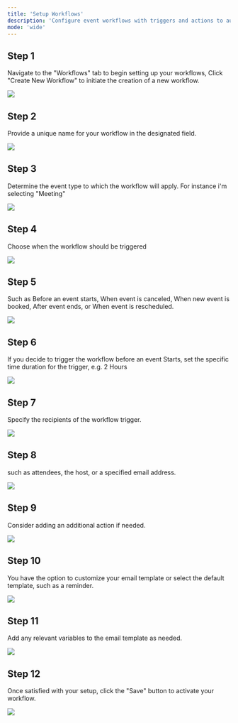 ```yaml
---
title: 'Setup Workflows'
description: 'Configure event workflows with triggers and actions to automate notifications seamlessly.'
mode: 'wide'
---
```


## Step 1

Navigate to the "Workflows" tab to begin setting up your workflows, Click  "Create New Workflow" to initiate the creation of a new workflow.

<Frame><img src="/images/setup_workflows/1.webp" /></Frame>

## Step 2

Provide a unique name for your workflow in the designated field.

<Frame><img src="/images/setup_workflows/2.webp" /></Frame>

## Step 3

Determine the event type to which the workflow will apply. For instance i'm selecting "Meeting"

<Frame><img src="/images/setup_workflows/3.webp" /></Frame>

## Step 4

Choose when the workflow should be triggered

<Frame><img src="/images/setup_workflows/4.webp" /></Frame>

## Step 5

Such as Before an event starts, When event is canceled, When new event is booked, After event ends, or When event is rescheduled.

<Frame><img src="/images/setup_workflows/5.webp" /></Frame>

## Step 6

If you decide to trigger the workflow before an event Starts, set the specific time duration for the trigger, e.g. 2 Hours

<Frame><img src="/images/setup_workflows/6.webp" /></Frame>

## Step 7

Specify the recipients of the workflow trigger. 

<Frame><img src="/images/setup_workflows/7.webp" /></Frame>

## Step 8

such as attendees, the host, or a specified email address.

<Frame><img src="/images/setup_workflows/10.webp" /></Frame>

## Step 9

Consider adding an additional action if needed.

<Frame><img src="/images/setup_workflows/9.webp" /></Frame>

## Step 10

You have the option to customize your email template or select the default template, such as a reminder.

<Frame><img src="/images/setup_workflows/11.webp" /></Frame>

## Step 11

Add any relevant variables to the email template as needed.

<Frame><img src="/images/setup_workflows/12.webp" /></Frame>

## Step 12

Once satisfied with your setup, click the "Save" button to activate your workflow.

<Frame><img src="/images/setup_workflows/13.webp" /></Frame>